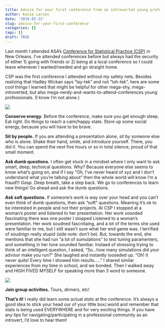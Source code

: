 ```yaml
---
title: Advice for your first conference from an introverted young professional
author: Katie Larson
date: '2019-03-22'
slug: advice-for-your-first-conference
categories: []
tags: []
draft: TRUE
---
```


Last month I attended ASA’s [Conference for Statistical Practice (CSP)](https://ww2.amstat.org/meetings/csp/2019/) in New Orleans. I’ve attended conferences before but always had the security of either 1) going with friends or 2) being at a local conference so I could leave whenever I wanted/needed and go straight home.

CSP was the first conference I attended without my safety nets. Besides realizing that Hadley Wickan says “lay-tek” and not “luh-tek”, here are some cool things I learned that might be helpful for other mega-shy, mega-introverted, but also mega-nerdy-and-wants-to-attend-conferences young professionals. (I know I’m not alone.)

![](https://media.giphy.com/media/jjiZrAGCkecOA/giphy.gif)

**Conserve energy.** Before the conference, make sure you get enough sleep. Eat right. Do things to reach a calm/happy state. Store up some social energy, because you will have to be brave.

**Sit by people.** If you are attending a presentation alone, sit by someone else who is alone. Shake their hand, smile, and introduce yourself. There, you did it. You can spend the next five hours or so in total silence, proud of that small moment. 

**Ask dumb questions.** I often get stuck in a mindset where I only want to ask smart, deep, technical questions. Why? Because everyone else seems to know what's going on, and if I say "Oh, I've never heard of xyz and I don't understand what you're talking about" then the whole world will know I'm a fraud!!! *Gasp.* Deep breath, take a step back. We go to conferences to learn new things! Go ahead and ask the dumb questions.

**Ask soft questions.** If someone's work is way over your head and you can't even think of dumb questions, then ask "soft" questions. Meaning it's ok to be interested in people and not their projects. At CSP I stopped at a woman's poster and listened to her presentation. Her work sounded fascinating there was one poster I stopped Listened to a woman’s presentation. Her work soudned fascnitaing, and a lot of the terms she used were familiar to me, but I still wasn’t sure what her end game was. I terrified of soudnign really stupid (side note: don’t be). But, towards the end, she mentions that she had run “a lot of sumulations” to test tuning paramenters, and something in her tone sounded familiar. Instaed of stressing trying to think of an intelligent question, I asked, “So...how many simulations did your advisor make you run?” She laughed and instantly looseded up. “Oh! It never quits! Every time I showed him results…..” I shared similar experiences from my time in school, and we bonded. Then I walked away and HIGH FIVED MYSELF for speaking more than 3 word to someone.

![](https://media.giphy.com/media/cJgkhpLgsuTkY/giphy.gif)

**Join group activities.** Tours, dinners, etc!

**That’s it!** I really did learn some actual *stats* at the conference. It’s always a good idea to stick your head our of your little box/.world and remember that stats is being used EVERYWHERE and for very exciting things. If you have any tips for navigating/participating in a professional community as an introvert, I’d love to hear them!